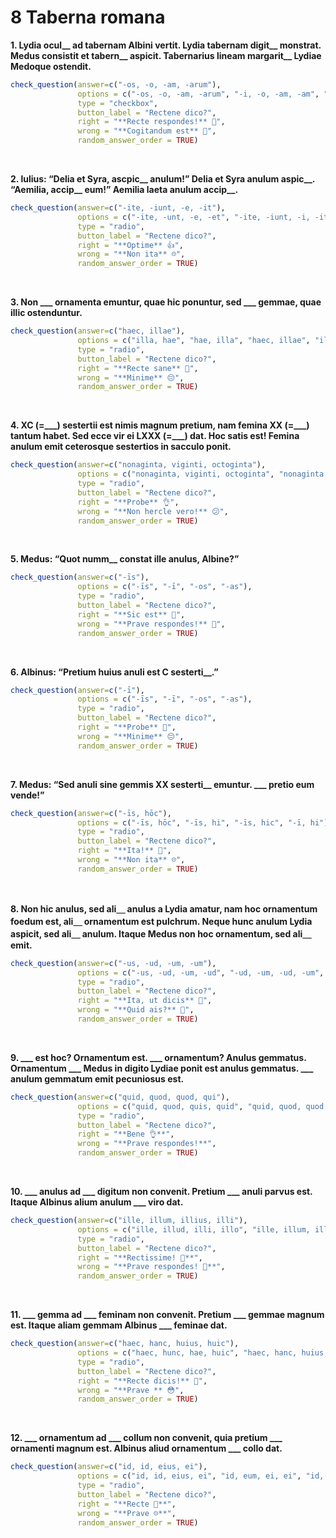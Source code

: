 # 8 Taberna romana

**1. Lydia ocul\_\_ ad tabernam Albini vertit. Lydia tabernam digit\_\_ monstrat. Medus consistit et tabern\_\_ aspicit. Tabernarius lineam margarit\_\_ Lydiae Medoque ostendit.**

```r
check_question(answer=c("-os, -o, -am, -arum"),
               options = c("-os, -o, -am, -arum", "-i, -o, -am, -am", "-is, -us, -um, -am", "-i, -um, -is, -arum"),
               type = "checkbox",
               button_label = "Rectene dico?",
               right = "**Recte respondes!** 🥳",
               wrong = "**Cogitandum est** 🤔",
               random_answer_order = TRUE)
```

</br>

**2. lulius: "Delia et Syra, ascpic\_\_ anulum!" Delia et Syra anulum aspic\_\_. "Aemilia, accip\_\_ eum!" Aemilia laeta anulum accip\_\_.**

```r
check_question(answer=c("-ite, -iunt, -e, -it"),
               options = c("-ite, -unt, -e, -et", "-ite, -iunt, -i, -it", "-ite, -iunt, -e, -it", "-ete, -iunt, -e, -it"),
               type = "radio",
               button_label = "Rectene dico?",
               right = "**Optime** 👍",
               wrong = "**Non ita** ☹️",
               random_answer_order = TRUE)
```

</br>

**3. Non \_\_\_ ornamenta emuntur, quae hic ponuntur, sed \_\_\_ gemmae, quae illic ostenduntur.**

```r
check_question(answer=c("haec, illae"),
               options = c("illa, hae", "hae, illa", "haec, illae", "illae, haec"),
               type = "radio",
               button_label = "Rectene dico?",
               right = "**Recte sane** 🙂",
               wrong = "**Minime** 😔",
               random_answer_order = TRUE)
```

</br>

**4. XC (=\_\_\_) sestertii est nimis magnum pretium, nam femina XX (=\_\_\_) tantum habet. Sed ecce vir ei LXXX (=\_\_\_) dat. Hoc satis est! Femina anulum emit ceterosque sestertios in sacculo ponit.**

```r
check_question(answer=c("nonaginta, viginti, octoginta"),
               options = c("nonaginta, viginti, octoginta", "nonaginta, octoginta, viginti", "octoginta, viginti, nonaginta", "nonaginta, octoginta, viginti"),
               type = "radio",
               button_label = "Rectene dico?",
               right = "**Probe** 👌",
               wrong = "**Non hercle vero!** 😕",
               random_answer_order = TRUE)
```

</br>

**5. Medus: "Quot numm\_\_ constat ille anulus, Albine?"**

```r
check_question(answer=c("-īs"),
               options = c("-īs", "-ī", "-os", "-as"),
               type = "radio",
               button_label = "Rectene dico?",
               right = "**Sic est** 👏",
               wrong = "**Prave respondes!** 🤨",
               random_answer_order = TRUE)
```

</br>

**6. Albinus: "Pretium huius anuli est C sesterti\_\_."**

```r
check_question(answer=c("-ī"),
               options = c("-īs", "-ī", "-os", "-as"),
               type = "radio",
               button_label = "Rectene dico?",
               right = "**Probe** 🤩",
               wrong = "**Minime** 😔",
               random_answer_order = TRUE)
```

</br>

**7. Medus: "Sed anuli sine gemmis XX sesterti\_\_ emuntur. \_\_\_ pretio eum vende!"**

```r
check_question(answer=c("-īs, hōc"),
               options = c("-īs, hōc", "-īs, hi", "-īs, hic", "-ī, hi"),
               type = "radio",
               button_label = "Rectene dico?",
               right = "**Ita!** 🙂",
               wrong = "**Non ita** ☹️",
               random_answer_order = TRUE)
```

</br>

**8. Non hic anulus, sed ali＿ anulus a Lydia amatur, nam hoc ornamentum foedum est, ali＿ ornamentum est pulchrum. Neque hunc anulum Lydia aspicit, sed ali＿ anulum. Itaque Medus non hoc ornamentum, sed ali＿ emit.**

```r
check_question(answer=c("-us, -ud, -um, -um"),
               options = c("-us, -ud, -um, -ud", "-ud, -um, -ud, -um", "-us, -ud, -ud, -um", "-us, -ud, -um, -um"),
               type = "radio",
               button_label = "Rectene dico?",
               right = "**Ita, ut dicis** 👏",
               wrong = "**Quid ais?** 🤨",
               random_answer_order = TRUE)
```

</br>

**9. \_\_\_ est hoc? Ornamentum est. \_\_\_ ornamentum? Anulus gemmatus. Ornamentum \_\_\_ Medus in digito Lydiae ponit est anulus gemmatus. \_\_\_ anulum gemmatum emit pecuniosus est.**

```r
check_question(answer=c("quid, quod, quod, qui"),
               options = c("quid, quod, quis, quid", "quid, quod, quod, qui", "quid, qui, quod, quod", "quis, quod, quod, quid"),
               type = "radio",
               button_label = "Rectene dico?",
               right = "**Bene 👌**",
               wrong = "**Prave respondes!**",
               random_answer_order = TRUE)
```

</br>

**10. \_\_\_ anulus ad \_\_\_ digitum non convenit. Pretium \_\_\_ anuli parvus est. Itaque Albinus alium anulum \_\_\_ viro dat.**

```r
check_question(answer=c("ille, illum, illius, illi"),
               options = c("ille, illud, illi, illo", "ille, illum, illius, illi", "ille, illum, illius, illo", "ille, illud, illi, illi"),
               type = "radio",
               button_label = "Rectene dico?",
               right = "**Rectissime! 🤗**",
               wrong = "**Prave respondes! 🤭**",
               random_answer_order = TRUE)
```

</br>

**11. \_\_\_ gemma ad \_\_\_ feminam non convenit. Pretium \_\_\_ gemmae magnum est. Itaque aliam gemmam Albinus \_\_\_ feminae dat.**

```r
check_question(answer=c("haec, hanc, huius, huic"),
               options = c("haec, hunc, hae, huic", "haec, hanc, huius, hae", "haec, hanc, hae, hae", "haec, hanc, huius, huic"),
               type = "radio",
               button_label = "Rectene dico?",
               right = "**Recte dicis!** 💎",
               wrong = "**Prave ** 😳",
               random_answer_order = TRUE)
```

</br>

**12. \_\_\_ ornamentum ad \_\_\_ collum non convenit, quia pretium \_\_\_ ornamenti magnum est. Albinus aliud ornamentum \_\_\_ collo dat.**

```r
check_question(answer=c("id, id, eius, ei"),
               options = c("id, id, eius, ei", "id, eum, ei, ei", "id, eum, ei, eo", "eum, id, eius, eo"),
               type = "radio",
               button_label = "Rectene dico?",
               right = "**Recte 🌟**",
               wrong = "**Prave ☹️**",
               random_answer_order = TRUE)
```

</br>
